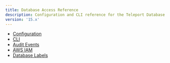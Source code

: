 ```yaml
---
title: Database Access Reference
description: Configuration and CLI reference for the Teleport Database Service.
version: '15.x'
---
```


- [Configuration](/docs/database-access/reference/configuration)
- [CLI](/docs/database-access/reference/cli)
- [Audit Events](/docs/database-access/reference/audit)
- [AWS IAM](/docs/database-access/reference/aws)
- [Database Labels](/docs/database-access/reference/labels)
